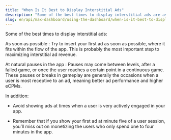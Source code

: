 ```yaml
---
title: "When Is It Best to Display Interstitial Ads"
description: "Some of the best times to display interstitial ads are as soon as possible, and at natural pauses in the app."
slug: en/api/max-dashboard/using-the-dashboard/when-is-it-best-to-display-interstitial-ads
---
```


  Some of the best times to display <Glossary>interstitial ads</Glossary>:

As soon as possible
: Try to insert your first ad as soon as possible, where it fits within the flow of the app.
  This is probably the most important step to maximizing interstitial ad revenue.

At natural pauses in the app
: Pauses may come between levels, after a failed game, or once the user reaches a certain point in a continuous game.
  These pauses or breaks in gameplay are generally the occasions when a user is most receptive to an ad, meaning better ad performance and higher <Glossary>eCPMs</Glossary>.
  
In addition:

- Avoid showing ads at times when a user is very actively engaged in your app.
  
- Remember that if you show your first ad at minute five of a user session, you’ll miss out on monetizing the users who only spend one to four minutes in the app.
